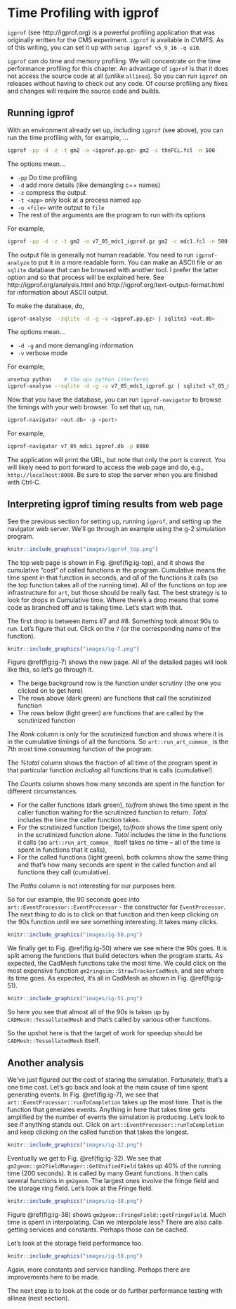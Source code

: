 # Time Profiling with igprof

`igprof` (see http://igprof.org) is a powerful profiling application that was originally written for the CMS experiment. `igprof` is available in CVMFS. As of this writing, you can set it up with `setup igprof v5_9_16 -q e10`. 

`igprof` can do time and memory profiling. We will concentrate on the time performance profiling for this chapter. An advantage of `igprof` is that it does not access the source code at all (unlike `allinea`). So you can run `igprof` on releases without having to check out any code. Of course profiling any fixes and changes will require the source code and builds. 

## Running igprof

With an environment already set up, including `igprof` (see above), you can run the time profiling with, for example, ...

```bash
igprof -pp -d -z -t gm2 -o <igprof.pp.gz> gm2 -c theFCL.fcl -n 500
```
The options mean...

* `-pp`  Do time profiling
* `-d` add more details (like demangling c++ names)
* `-z` compress the output
* `-t <app>` only look at a process named `app`
* `-o <file>` write output to `file`
* The rest of the arguments are the program to run with its options

For example,
```bash
igprof -pp -d -z -t gm2 -o v7_05_mdc1_igprof.gz gm2 -c mdc1.fcl -n 500
```

The output file is generally not human readable. You need to run `igprof-analyze` to put it in a more readable form. You can make an ASCII file or an `sqlite` database that can be browsed with another tool. I prefer the latter option and so that process will be explained here. See http://igprof.org/analysis.html and http://igprof.org/text-output-format.html for information about ASCII output. 

To make the database, do,

```bash
igprof-analyse --sqlite -d -g -v <igprof.pp.gz> | sqlite3 <out.db>
```

The options mean...

* `-d -g` and more demangling information
* `-v` verbose mode

For example,
```bash
unsetup python    # the ups python interferes
igprof-analyse --sqlite -d -g -v v7_05_mdc1_igprof.gz | sqlite3 v7_05_mdc1_igprof.db
```

Now that you have the database, you can run `igprof-navigator` to browse the timings with your web browser. To set that up, run,

```bash
igprof-navigator <out.db> -p <port>
``` 

For example,
```bash
igprof-navigator v7_05_mdc1_igprof.db -p 8080
```

The application will print the URL, but note that only the port is correct. You will likely need to port forward to access the web page and do, e.g., `http://localhost:8080`. Be sure to stop the server when you are finished with Ctrl-C. 

## Interpreting igprof timing results from web page

See the previous section for setting up, running `igprof`, and setting up the navigator web server. We'll go through an example using the g-2 simulation program. 

```r
knitr::include_graphics("images/igprof_top.png")
```

The top web page is shown in Fig. \@ref(fig:ig-top), and it shows the cumulative "cost" of called functions in the program. Cumulative means the time spent in that function in seconds, and *all* of the functions it calls (so the top function takes all of the running time). All of the functions on top are infrastructure for `art`, but those should be really fast. The best strategy is to look for drops in Cumulative time. Where there's a drop means that some code as branched off and is taking time. Let's start with that.

The first drop is between items #7 and #8. Something took almost 90s to run. Let's figure that out. Click on the `7` (or the corresponding name of the function).

```r
knitr::include_graphics("images/ig-7.png")
```
Figure \@ref(fig:ig-7) shows the new page. All of the detailed pages will look like this, so let's go through it. 

* The beige background row is the function under scrutiny (the one you clicked on to get here)
* The rows above (dark green) are functions that call the scrutinized function
* The rows below (light green) are functions that are called by the scrutinized function

The _Rank_ column is only for the scrutinized function and shows where it is in the cumulative timings of all the functions. So `art::run_art_common_` is the 7th most time consuming function of the program.

The _%total_ column shows the fraction of all time of the program spent in that particular function *including* all functions that is calls (cumulative!).

The _Counts_ column shows how many seconds are spent in the function for different circumstances. 

* For the caller functions (dark green), _to/from_ shows the time spent in the caller function waiting for the scrutinized function to return. _Total_ includes the time the caller function takes. 
* For the scrutinized function (beige), _to/from_ shows the time spent only in the scrutinized function alone. _Total_ includes the time in the functions it calls (so `art::run_art_common_` itself takes no time -- all of the time is spent in functions that it calls),
* For the called functions (light green), both columns show the same thing and that's how many seconds are spent in the called function and all functions they call (cumulative). 

The _Paths_ column is not interesting for our purposes here. 

So for our example, the 90 seconds goes into `art::EventProcessor::EventProcessor` - the constructor for `EventProcessor`. The next thing to do is to click on that function and then keep clicking on the 90s function until we see something interesting. It takes many clicks. 

```r
knitr::include_graphics("images/ig-50.png")
```

We finally get to Fig. \@ref(fig:ig-50) where we see where the 90s goes. It is split among the functions that build detectors when the program starts. As expected, the CadMesh functions take the most time. We could click on the most expensive function `gm2ringsim::StrawTrackerCadMesh`, and see where its time goes. As expected, it's all in CadMesh as shown in Fig. \@ref(fig:ig-51). 

```r
knitr::include_graphics("images/ig-51.png")
```

So here you see that almost all of the 90s is taken up by `CADMesh::TessellatedMesh` and that's called by various other functions. 

So the upshot here is that the target of work for speedup should be `CADMesh::TessellatedMesh` itself. 

## Another analysis

We've just figured out the cost of staring the simulation. Fortunately, that's a one time cost. Let's go back and look at the main cause of time spent generating events. In Fig. \@ref(fig:ig-7), we see that `art::EventProcessor::runToCompletion` takes up the most time. That is the function that generates events. Anything in here that takes time gets amplified by the number of events the simulation is producing. Let's look to see if anything stands out. Click on `art::EventProcessor::runToCompletion` and keep clicking on the called function that takes the longest. 

```r
knitr::include_graphics("images/ig-32.png")
```

Eventually we get to Fig. \@ref(fig:ig-32). We see that `gm2geom::gm2FieldManager::GetUnifiedField` takes up 40% of the running time (200 seconds). It is called by many Geant functions. It then calls several functions in `gm2geom`. The largest ones involve the fringe field and the storage ring field. Let's look at the Fringe field.

```r
knitr::include_graphics("images/ig-38.png")
```

Figure \@ref(fig:ig-38) shows `gm2geom::FringeField::getFringeField`. Much time is spent in interpolating. Can we interpolate less? There are also calls getting services and constants. Perhaps those can be cached. 

Let's look at the storage field performance too. 

```r
knitr::include_graphics("images/ig-58.png")
```

Again, more constants and service handling. Perhaps there are improvements here to be made.

The next step is to look at the code or do further performance testing with allinea (next section).

